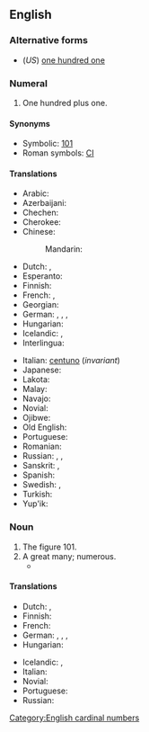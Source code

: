 ==English==
{{wikipedia}}
{{number box|en|101}}

===Alternative forms===
* (''US'') [[one hundred one]]

===Numeral===
{{head|en|numeral}}

# {{lb|en|UK}} One hundred plus one.

====Synonyms====
* Symbolic: [[101]]
* Roman symbols: [[CI]]

====Translations====
{{trans-top|one hundred plus one}}
* Arabic: {{t|ar|مِائَة وَوَاحِد|m|tr=miʾa wa-wāḥid}}
* Azerbaijani: {{t|az|yüz bir}}
* Chechen: {{t|ce|бӏе цхьаъ|tr=bje cxha’}}
* Cherokee: {{t|chr|ᏐᏬ ᏍᎪᎯᏥᏆ ᏌᏬ}}
* Chinese:
*: Mandarin: {{t+|cmn|一百一|tr=yībǎi yī|sc=Hani}}
* Dutch: {{t+|nl|honderdeen}}, {{t+|nl|honderdeneen}}
* Esperanto: {{t|eo|cent unu}}
* Finnish: {{t+|fi|satayksi}}
* French: {{t|fr|cent un|m}}, {{t|fr|cent une|f}}
* Georgian: {{t|ka|ას ერთი}}
* German: {{t+|de|einhunderteins}}, {{t+|de|hunderteins}}, {{t|de|einhundertundeins}}, {{t|de|hundertundeins}}
* Hungarian: {{t+|hu|százegy}}
* Icelandic: {{t+|is|hundrað og einn|m}}, {{t|is|eitthundrað og einn|m}}
* Interlingua: {{t|ia|cento un}}
{{trans-mid}}
* Italian: [[centuno]] (''invariant'')
* Japanese: {{t|ja|百一|tr=ひゃくいち, hyaku ichi|sc=Jpan}}
* Lakota: {{t|lkt|opáwiŋǧe sáŋm waŋží}}
* Malay: {{t|ms|seratus satu}}
* Navajo: {{t|nv|tʼááłáhádí neeznádiin tʼááłáʼí}}
* Novial: {{t|nov|sent-un}}
* Ojibwe: {{t|oj|ingodwaak ashi-bezhig}}
* Old English: {{t|and|an and hundtēontiġ}}
* Portuguese: {{t|pt|cento e um}}
* Romanian: {{t|ro|o sută unu}}
* Russian: {{qualifier|noun use singular}} {{t+|ru|сто оди́н|m}}, {{t|ru|сто одна́|f}}, {{t|ru|сто одно́|n}}
* Sanskrit: {{t|sa|एकाधिकशत}}, {{t|sa|एकोत्तरशत}}
* Spanish: {{t|es|ciento uno}}
* Swedish: {{t+|sv|etthundraett}}, {{t|sv|hundraett}}
* Turkish: {{t|tr|yüz bir}}
* Yup'ik: {{t|esu|yuinaat talliman atauciq}}
{{trans-bottom}}

===Noun===
{{en-noun|-}}

# The figure 101.
# A great many; numerous.
#* {{cite-book|author=Charles and ‎Joel Denby|title=Indignant Heart: A Black Worker's Journal|page=141|isbn=0919618936|year=1979|passage=The company has '''one hundred and one''' reasons for keeping Negroes out. The union, too, has '''one hundred and one reasons'''.}}

====Translations====
{{trans-top|figure 101}}
* Dutch: {{t+|nl|honderdeen}}, {{t+|nl|honderdeneen}}
* Finnish: {{t+|fi|satayksi}}
* French: {{t|fr|cent un|m}}
* German: {{t|de|Einhunderteins}}, {{t|de|Hunderteins}}, {{t|de|Einhundertundeins}}, {{t|de|Hundertundeins}}
* Hungarian: {{t+|hu|százegy}}
{{trans-mid}}
* Icelandic: {{t+|is|hundrað og einn|m}}, {{t|is|eitthundrað og einn|m}}
* Italian: {{t|it|centuno}}
* Novial: {{t|nov|sent-un}}
* Portuguese: {{t|pt|cento e um}}
* Russian: {{t+|ru|сто один}}
{{trans-bottom}}

[[Category:English cardinal numbers]]